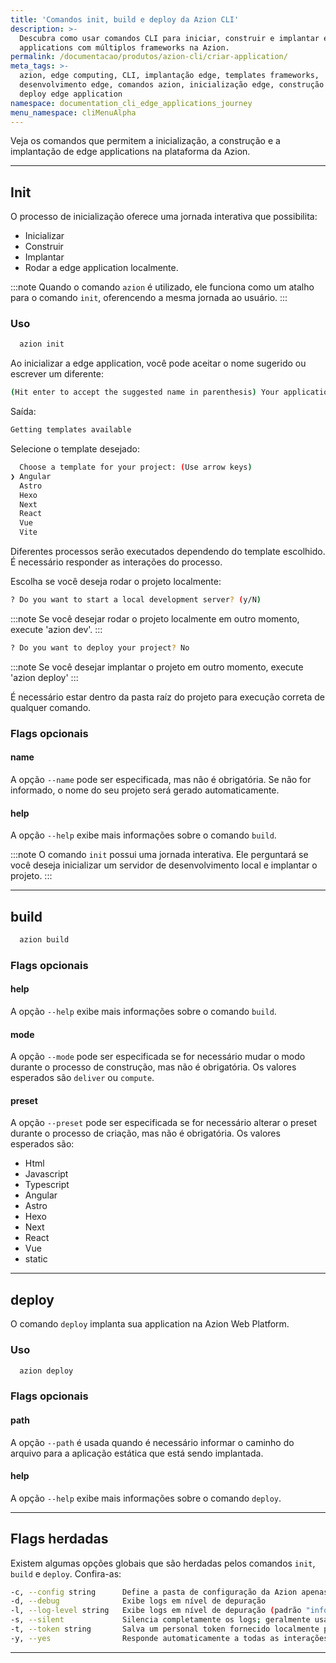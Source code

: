 ```yaml
---
title: 'Comandos init, build e deploy da Azion CLI'
description: >-
  Descubra como usar comandos CLI para iniciar, construir e implantar edge
  applications com múltiplos frameworks na Azion.
permalink: /documentacao/produtos/azion-cli/criar-application/
meta_tags: >-
  azion, edge computing, CLI, implantação edge, templates frameworks,
  desenvolvimento edge, comandos azion, inicialização edge, construção edge,
  deploy edge application
namespace: documentation_cli_edge_applications_journey
menu_namespace: cliMenuAlpha
---
```


Veja os comandos que permitem a inicialização, a construção e a implantação de edge applications na plataforma da Azion.

---

## Init

O processo de inicialização oferece uma jornada interativa que possibilita: 

- Inicializar
- Construir
- Implantar 
- Rodar a edge application localmente.

:::note 
Quando o comando `azion` é utilizado, ele funciona como um atalho para o comando `init`, oferencendo a mesma jornada ao usuário.
:::

### Uso

```sh
  azion init
```

Ao inicializar a edge application, você pode aceitar o nome sugerido ou escrever um diferente:

```sh 
(Hit enter to accept the suggested name in parenthesis) Your applications name:  (resilient_zeus) 
```

Saída: 

```sh 
Getting templates available
```

Selecione o template desejado: 

```sh
  Choose a template for your project: (Use arrow keys)
❯ Angular 
  Astro 
  Hexo 
  Next 
  React 
  Vue 
  Vite 
```

Diferentes processos serão executados dependendo do template escolhido. É necessário responder as interações do processo.

Escolha se você deseja rodar o projeto localmente:

```sh
? Do you want to start a local development server? (y/N) 
```

:::note 
Se você desejar rodar o projeto localmente em outro momento, execute 'azion dev'.
:::

```sh
? Do you want to deploy your project? No
```

:::note 
Se você desejar implantar o projeto em outro momento, execute 'azion deploy'
:::

É necessário estar dentro da pasta raíz do projeto para execução correta de qualquer comando.


### Flags opcionais

#### name

A opção `--name` pode ser especificada, mas não é obrigatória. Se não for informado, o nome do seu projeto será gerado automaticamente.

#### help

A opção `--help` exibe mais informações sobre o comando `build`.

:::note 
O comando `init` possui uma jornada interativa. Ele perguntará se você deseja inicializar um servidor de desenvolvimento local e implantar o projeto.
:::

---

## build

```bash
  azion build
```

### Flags opcionais

#### help

A opção `--help` exibe mais informações sobre o comando `build`.

#### mode

A opção `--mode` pode ser especificada se for necessário mudar o modo durante o processo de construção, mas não é obrigatória. Os valores esperados são `deliver` ou `compute`.

#### preset

A opção `--preset` pode ser especificada se for necessário alterar o preset durante o processo de criação, mas não é obrigatória. Os valores esperados são:

- Html
- Javascript
- Typescript
- Angular
- Astro
- Hexo
- Next 
- React
- Vue
- static

---

## deploy 

O comando `deploy` implanta sua application na Azion Web Platform.

### Uso

```bash
  azion deploy
```

### Flags opcionais

#### path 

A opção `--path` é usada quando é necessário informar o caminho do arquivo para a aplicação estática que está sendo implantada.

#### help

A opção `--help` exibe mais informações sobre o comando `deploy`.

---

## Flags herdadas

Existem algumas opções globais que são herdadas pelos comandos `init`, `build` e `deploy`. Confira-as:

```sh
-c, --config string      Define a pasta de configuração da Azion apenas para o comando atual, sem alterar as configurações persistentes.
-d, --debug              Exibe logs em nível de depuração
-l, --log-level string   Exibe logs em nível de depuração (padrão "info")
-s, --silent             Silencia completamente os logs; geralmente usado para fins de automação
-t, --token string       Salva um personal token fornecido localmente para autorizar comandos do CLI
-y, --yes                Responde automaticamente a todas as interações sim/não com sim
```


---

